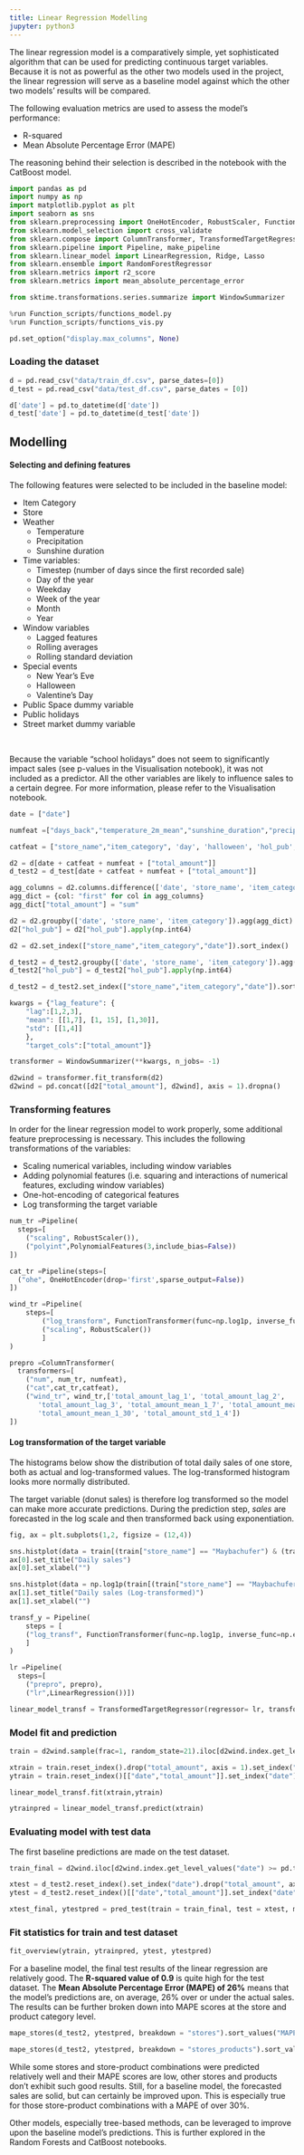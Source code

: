 ```yaml
---
title: Linear Regression Modelling
jupyter: python3
---
```



The linear regression model is a comparatively simple, yet sophisticated algorithm that can be used for predicting continuous target variables. Because it is not as powerful as the other two models used in the project, the linear regression will serve as a baseline model against which the other two models' results will be compared.

The following evaluation metrics are used to assess the model's performance:

* R-squared
* Mean Absolute Percentage Error (MAPE)

The reasoning behind their selection is described in the notebook with the CatBoost model.


```python
import pandas as pd
import numpy as np
import matplotlib.pyplot as plt
import seaborn as sns
from sklearn.preprocessing import OneHotEncoder, RobustScaler, FunctionTransformer, PolynomialFeatures, StandardScaler
from sklearn.model_selection import cross_validate
from sklearn.compose import ColumnTransformer, TransformedTargetRegressor
from sklearn.pipeline import Pipeline, make_pipeline
from sklearn.linear_model import LinearRegression, Ridge, Lasso
from sklearn.ensemble import RandomForestRegressor
from sklearn.metrics import r2_score
from sklearn.metrics import mean_absolute_percentage_error

from sktime.transformations.series.summarize import WindowSummarizer
```

```python
%run Function_scripts/functions_model.py
%run Function_scripts/functions_vis.py
```

```python
pd.set_option("display.max_columns", None)
```

### Loading the dataset

```python
d = pd.read_csv("data/train_df.csv", parse_dates=[0])
d_test = pd.read_csv("data/test_df.csv", parse_dates = [0])
```

```python
d['date'] = pd.to_datetime(d['date'])
d_test['date'] = pd.to_datetime(d_test['date'])
```

## Modelling 
#### Selecting and defining features 

The following features were selected to be included in the baseline model:

* Item Category
* Store
* Weather 
    * Temperature
    * Precipitation
    * Sunshine duration
* Time variables:
    * Timestep (number of days since the first recorded sale)
    * Day of the year
    * Weekday
    * Week of the year 
    * Month
    * Year
* Window variables
    * Lagged features
    * Rolling averages
    * Rolling standard deviation
* Special events 
    * New Year's Eve
    * Halloween
    * Valentine's Day
* Public Space dummy variable
* Public holidays
* Street market dummy variable

</br>

 Because the variable "school holidays" does not seem to significantly impact sales  (see p-values in the Visualisation notebook), it was not included as a predictor. All the other variables are likely to influence sales to a certain degree. For more information, please refer to the Visualisation notebook.

```python
date = ["date"]

numfeat =["days_back","temperature_2m_mean","sunshine_duration","precipitation_hours"]

catfeat = ["store_name","item_category", 'day', 'halloween', 'hol_pub', 'month', 'nye', 'public_space', 'street_market', 'valentines_day','week_year', 'weekday', 'year']
```

```python
d2 = d[date + catfeat + numfeat + ["total_amount"]]
d_test2 = d_test[date + catfeat + numfeat + ["total_amount"]]
```

```python
agg_columns = d2.columns.difference(['date', 'store_name', 'item_category'] + ["total_amount"])
agg_dict = {col: "first" for col in agg_columns}
agg_dict["total_amount"] = "sum"

d2 = d2.groupby(['date', 'store_name', 'item_category']).agg(agg_dict).reset_index().sort_values(by = "date", ascending = False).reset_index(drop = True)
d2["hol_pub"] = d2["hol_pub"].apply(np.int64)

d2 = d2.set_index(["store_name","item_category","date"]).sort_index()

d_test2 = d_test2.groupby(['date', 'store_name', 'item_category']).agg(agg_dict).reset_index().sort_values(by = "date", ascending = False).reset_index(drop = True)
d_test2["hol_pub"] = d_test2["hol_pub"].apply(np.int64)

d_test2 = d_test2.set_index(["store_name","item_category","date"]).sort_index()
```

```python
kwargs = {"lag_feature": {
    "lag":[1,2,3],
    "mean": [[1,7], [1, 15], [1,30]],
    "std": [[1,4]]
    },
    "target_cols":["total_amount"]}

transformer = WindowSummarizer(**kwargs, n_jobs= -1)
```

```python
d2wind = transformer.fit_transform(d2)
d2wind = pd.concat([d2["total_amount"], d2wind], axis = 1).dropna()
```

### Transforming features

In order for the linear regression model to work properly, some additional feature preprocessing is necessary. This includes the following transformations of the variables:

* Scaling numerical variables, including window variables
* Adding polynomial features (i.e. squaring and interactions of numerical features, excluding window variables)
* One-hot-encoding of categorical features
* Log transforming the target variable

```python
num_tr =Pipeline(
  steps=[
    ("scaling", RobustScaler()),
    ("polyint",PolynomialFeatures(3,include_bias=False))
])
```

```python
cat_tr =Pipeline(steps=[
  ("ohe", OneHotEncoder(drop='first',sparse_output=False))
])
```

```python
wind_tr =Pipeline(
    steps=[
        ("log_transform", FunctionTransformer(func=np.log1p, inverse_func=np.expm1)),
        ("scaling", RobustScaler())
        ]
)
```

```python
prepro =ColumnTransformer(
  transformers=[
    ("num", num_tr, numfeat),
    ("cat",cat_tr,catfeat),
    ("wind_tr", wind_tr,['total_amount_lag_1', 'total_amount_lag_2',
       'total_amount_lag_3', 'total_amount_mean_1_7', 'total_amount_mean_1_15',
       'total_amount_mean_1_30', 'total_amount_std_1_4'])
])
```


#### Log transformation of the target variable
The histograms below show the distribution of total daily sales of one store, both as actual and log-transformed values. The log-transformed histogram looks more normally distributed.

The target variable (donut sales) is therefore log transformed so the model can make more accurate predictions. During the prediction step, *sales* are forecasted in the log scale and then transformed back using exponentiation. 

```python
fig, ax = plt.subplots(1,2, figsize = (12,4))

sns.histplot(data = train[(train["store_name"] == "Maybachufer") & (train["item_category"] == "daily total")]["total_amount"], ax = ax[0])
ax[0].set_title("Daily sales")
ax[0].set_xlabel("")

sns.histplot(data = np.log1p(train[(train["store_name"] == "Maybachufer") & (train["item_category"] == "daily total")]["total_amount"]), ax = ax[1])
ax[1].set_title("Daily sales (Log-transformed)")
ax[1].set_xlabel("")
```

```python
transf_y = Pipeline(
    steps = [
    ("log_transf", FunctionTransformer(func=np.log1p, inverse_func=np.expm1))
    ]
)
```

```python
lr =Pipeline(
  steps=[
    ("prepro", prepro),
    ("lr",LinearRegression())])
```

```python
linear_model_transf = TransformedTargetRegressor(regressor= lr, transformer = transf_y)
```

### Model fit and prediction

```python
train = d2wind.sample(frac=1, random_state=21).iloc[d2wind.index.get_level_values("date") >= pd.to_datetime("2021-07-12")].reset_index().set_index("date")
```

```python
xtrain = train.reset_index().drop("total_amount", axis = 1).set_index("date")
ytrain = train.reset_index()[["date","total_amount"]].set_index("date")
```

```python
linear_model_transf.fit(xtrain,ytrain)
```

```python
ytrainpred = linear_model_transf.predict(xtrain)
```


### Evaluating model with test data<br>

The first baseline predictions are made on the test dataset.

```python
train_final = d2wind.iloc[d2wind.index.get_level_values("date") >= pd.to_datetime("2021-07-12")].reset_index().set_index("date")

xtest = d_test2.reset_index().set_index("date").drop("total_amount", axis = 1)
ytest = d_test2.reset_index()[["date","total_amount"]].set_index("date")
```

```python
xtest_final, ytestpred = pred_test(train = train_final, test = xtest, model = linear_model_transf)
```

### Fit statistics for train and test dataset

```python
fit_overview(ytrain, ytrainpred, ytest, ytestpred)
```

For a baseline model, the final test results of the linear regression are relatively good. The **R-squared value of 0.9** is quite high for the test dataset. The **Mean Absolute Percentage Error (MAPE) of 26%** means that the model's predictions are, on average, 26% over or under the actual sales. The results can be further broken down into MAPE scores at the store and product category level.

```python
mape_stores(d_test2, ytestpred, breakdown = "stores").sort_values("MAPE").reset_index(drop = True)
```

```python
mape_stores(d_test2, ytestpred, breakdown = "stores_products").sort_values("MAPE").reset_index(drop = True)
```

While some stores and store-product combinations were predicted relatively well and their MAPE scores are low, other stores and products don't exhibit such good results. Still, for a baseline model, the forecasted sales are solid, but can certainly be improved upon. This is especially true for those store-product combinations with a MAPE of over 30%.

Other models, especially tree-based methods, can be leveraged to improve upon the baseline model's predictions. This is further explored in the Random Forests and CatBoost notebooks.




